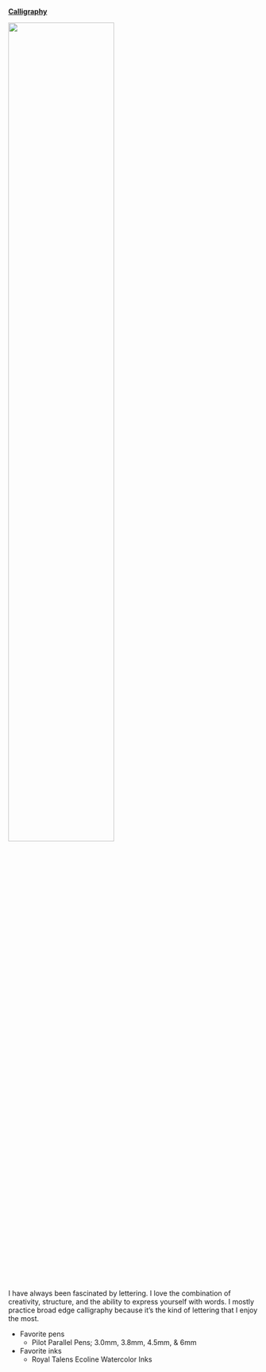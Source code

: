 
[**Calligraphy**](https://photos.google.com/share/AF1QipPzpywgHcWhoeDIBZ-12PcFITgKTFrv4KxbW7iLkivbqXHC9PHrV_l0-eSwR01pHA?key=WFpXZDFvQ1BYTzM0b2cyOG9UeUVrdHpHOWI1VGF3){target="_blank"}

<left>[![](./images/calligraphy-alphabet.jpg){width="65%"}](https://photos.google.com/share/AF1QipPzpywgHcWhoeDIBZ-12PcFITgKTFrv4KxbW7iLkivbqXHC9PHrV_l0-eSwR01pHA?key=WFpXZDFvQ1BYTzM0b2cyOG9UeUVrdHpHOWI1VGF3){target="_blank"}</left>


I have always been fascinated by lettering. I love the combination of creativity, structure, and the ability to express yourself with words. I mostly practice broad edge calligraphy because it's the kind of lettering that I enjoy the most.

- Favorite pens
    - Pilot Parallel Pens; 3.0mm, 3.8mm, 4.5mm, & 6mm
- Favorite inks
    - Royal Talens Ecoline Watercolor Inks